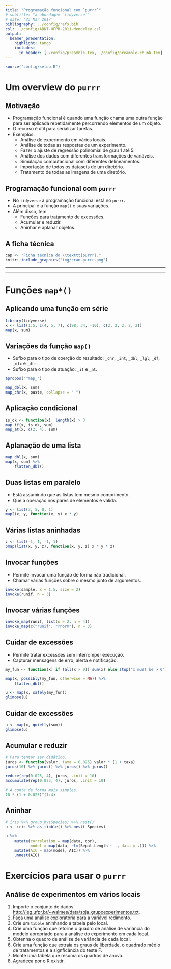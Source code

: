 ```yaml
---
title: "Programação funcional com `purrr`"
# subtitle: "a abordagem `tidyverse`"
# date: '23 Mar 2017'
bibliography: ../config/refs.bib
csl: ../config/ABNT-UFPR-2011-Mendeley.csl
output:
  beamer_presentation:
    highlight: tango
    includes:
      in_header: [./config/preamble.tex, ./config/preamble-chunk.tex]
---
```


```r
source("config/setup.R")
```

# Um overview do `purrr`

## Motivação

  * Programação funcional é quando uma função chama uma outra função
    para ser aplicada repetidamente percorrendo elementos de um objeto.
  * O recurso é útil para serializar tarefas.
  * Exemplos:
    * Análise de experimento em vários locais.
    * Análise de todas as respostas de um experimento.
    * Fazer o ajuste de regressão polinomial de grau 1 até 5.
    * Análise dos dados com diferentes transformações de variáveis.
    * Simulação computacional com diferentes delineamentos.
    * Importação de todos os datasets de um diretório.
    * Tratamento de todas as imagens de uma diretório.

## Programação funcional com `purrr`

  * No `tidyverse` a programação funcional está no `purrr`.
  * A principal é a função `map()` e suas variações.
  * Além disso, tem
    * Funções para tratamento de excessões.
    * Acumular e reduzir.
    * Aninhar e aplanar objetos.

## A ficha técnica

```r
cap <- "Ficha técnica do \\texttt{purrr}."
knitr::include_graphics("img/cran-purrr.png")
```

---

\vspace{-1.5em}
\begin{figure}
\includegraphics[page=1, width=11cm]{img/purrr.pdf}
\caption{Cartão de referência dos recursos do \texttt{purrr}.}
\end{figure}

---

\vspace{-1.5em}
\begin{figure}
\includegraphics[page=2, width=11cm]{img/purrr.pdf}
\caption{Cartão de referência dos recursos do \texttt{purrr}.}
\end{figure}

# Funções `map*()`

## Aplicando uma função em série

```r
library(tidyverse)
x <- list(1:5, c(4, 5, 7), c(98, 34, -10), c(2, 2, 2, 2, 2))
map(x, sum)
```

## Variações da função `map()`

  * Sufixo para o tipo de coerção do resultado: `_chr`, `_int`, `_dbl`,
    `_lgl`, `_df`, `_dfc` e `_dfr`.
  * Sufixo para o tipo de atuação: `_if` e `_at`.

```r
apropos("^map_")

map_dbl(x, sum)
map_chr(x, paste, collapse = " ")
```

## Aplicação condicional

```r

is_ok <- function(x)  length(x) > 3
map_if(x, is_ok, sum)
map_at(x, c(2, 4), sum)
```

## Aplanação de uma lista

```r
map_dbl(x, sum)
map(x, sum) %>%
    flatten_dbl()
```

## Duas listas em paralelo

  * Está assumindo que as listas tem mesmo comprimento.
  * Que a operação nos pares de elementos é válida.

```r
y <- list(3, 5, 0, 1)
map2(x, y, function(x, y) x * y)
```

## Várias listas aninhadas

```r
z <- list(-1, 1, -1, 1)
pmap(list(x, y, z), function(x, y, z) x * y * z)
```

## Invocar funções

  * Permite invocar uma função de forma não tradicional.
  * Chamar várias funções sobre o mesmo junto de argumentos.

```r
invoke(sample, x = 1:5, size = 2)
invoke(runif, n = 3)

```

## Invocar várias funções

```r
invoke_map(runif, list(n = 2, n = 4))
invoke_map(c("runif", "rnorm"), n = 3)
```

## Cuidar de excessões

  * Permite tratar excessões sem interromper execução.
  * Capturar mensagens de erro, alerta e notificação.

```r
my_fun <- function(x) if (all(x > 0)) sum(x) else stop("x must be > 0")

map(x, possibly(my_fun, otherwise = NA)) %>%
    flatten_dbl()

u <- map(x, safely(my_fun))
glimpse(u)

```

## Cuidar de excessões

```r
u <- map(x, quietly(sum))
glimpse(u)
```

## Acumular e reduzir

```r
# Para tentar ser didático.
juros <- function(valor, taxa = 0.025) valor * (1 + taxa)
juros(10) %>% juros() %>% juros() %>% juros()

reduce(rep(0.025, 4), juros, .init = 10)
accumulate(rep(0.025, 4), juros, .init = 10)

# A conta de forma mais simples.
10 * (1 + 0.025)^(1:4)
```

## Aninhar

```r
# iris %>% group_by(Species) %>% nest()
u <- iris %>% as_tibble() %>% nest(-Species)

u %>%
    mutate(correlation = map(data, cor),
           model = map(data, ~lm(Sepal.Length ~ ., data = .))) %>%
    mutate(AIC = map(model, AIC)) %>%
    unnest(AIC)
```

# Exercícios para usar o `purrr`

## Análise de experimentos em vários locais

  1. Importe o conjunto de dados <http://leg.ufpr.br/~walmes/data/soja_grupoexperimentos.txt>.
  2. Faça uma análise exploratória para a variável redimento.
  3. Crie um `tibble` aninhando a tabela pelo local.
  4. Crie uma função que retorne o quadro de análise de variância do
     modelo apropriado para a análise do experimento em cada local.
  5. Obtenha o quadro de análise de variância de cada local.
  6. Crie uma função que extraia os graus de liberdade, o quadrado médio
     de tratamentos e a signficância do teste F.
  7. Monte uma tabela que resuma os quadros de anova.
  8. Agradeça por o R existir.

<!-- ## Referências -->
